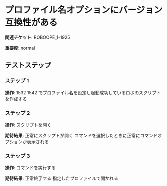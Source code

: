 # プロファイル名オプションにバージョン互換性がある

**関連チケット**: ROBOOPE_1-1925

**重要度**: normal

## テストステップ

### ステップ 1

**操作**: 1532
1542
でプロファイル名を設定し起動成功しているロボのスクリプトを作成する

### ステップ 2

**操作**: スクリプトを開く

**期待結果**:
正常にスクリプトが開く
コマンドを選択したときに正常にコマンドオプションが表示される

### ステップ 3

**操作**: コマンドを実行する

**期待結果**:
正常終了する
指定したプロファイルで開かれる

